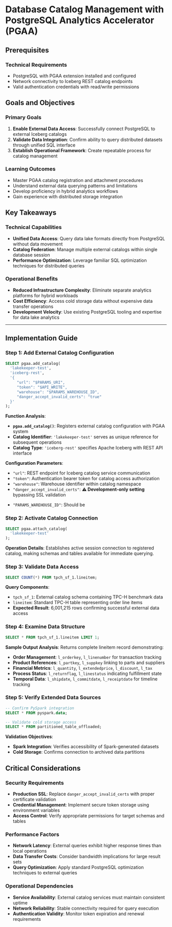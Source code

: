 # Database Catalog Management with PostgreSQL Analytics Accelerator (PGAA)

## Prerequisites

### Technical Requirements
- PostgreSQL with PGAA extension installed and configured
- Network connectivity to Iceberg REST catalog endpoints
- Valid authentication credentials with read/write permissions

## Goals and Objectives

### Primary Goals
1. **Enable External Data Access**: Successfully connect PostgreSQL to external Iceberg catalogs
2. **Validate Data Integration**: Confirm ability to query distributed datasets through unified SQL interface
3. **Establish Operational Framework**: Create repeatable process for catalog management

### Learning Outcomes
- Master PGAA catalog registration and attachment procedures
- Understand external data querying patterns and limitations
- Develop proficiency in hybrid analytics workflows
- Gain experience with distributed storage integration

## Key Takeaways

### Technical Capabilities
- **Unified Data Access**: Query data lake formats directly from PostgreSQL without data movement
- **Catalog Federation**: Manage multiple external catalogs within single database session
- **Performance Optimization**: Leverage familiar SQL optimization techniques for distributed queries

### Operational Benefits
- **Reduced Infrastructure Complexity**: Eliminate separate analytics platforms for hybrid workloads
- **Cost Efficiency**: Access cold storage data without expensive data transfer operations
- **Development Velocity**: Use existing PostgreSQL tooling and expertise for data lake analytics

---

## Implementation Guide

### Step 1: Add External Catalog Configuration

```sql
SELECT pgaa.add_catalog(
  'lakekeeper-test',
  'iceberg-rest',
  '{
     "url": "$PARAMS_URI",
     "token": "$API_WRITE",
     "warehouse": "$PARAMS_WAREHOUSE_ID",
     "danger_accept_invalid_certs": "true"
  }'
);
```

**Function Analysis**:
- **`pgaa.add_catalog()`**: Registers external catalog configuration with PGAA system
- **Catalog Identifier**: `'lakekeeper-test'` serves as unique reference for subsequent operations
- **Catalog Type**: `'iceberg-rest'` specifies Apache Iceberg with REST API interface

**Configuration Parameters**:
- `"url"`: REST endpoint for Iceberg catalog service communication
- `"token"`: Authentication bearer token for catalog access authorization
- `"warehouse"`: Warehouse identifier within catalog namespace
- `"danger_accept_invalid_certs"`: **⚠️ Development-only setting** bypassing SSL validation
* `"PARAMS_WAREHOUSE_ID"`: Should be
### Step 2: Activate Catalog Connection

```sql
SELECT pgaa.attach_catalog(
  'lakekeeper-test'
);
```

**Operation Details**: Establishes active session connection to registered catalog, making schemas and tables available for immediate querying.

### Step 3: Validate Data Access

```sql
SELECT COUNT(*) FROM tpch_sf_1.lineitem;
```

**Query Components**:
- `tpch_sf_1`: External catalog schema containing TPC-H benchmark data
- `lineitem`: Standard TPC-H table representing order line items
- **Expected Result**: 6,001,215 rows confirming successful external data access

### Step 4: Examine Data Structure

```sql
SELECT * FROM tpch_sf_1.lineitem LIMIT 1;
```

**Sample Output Analysis**: Returns complete lineitem record demonstrating:
- **Order Management**: `l_orderkey`, `l_linenumber` for transaction tracking
- **Product References**: `l_partkey`, `l_suppkey` linking to parts and suppliers
- **Financial Metrics**: `l_quantity`, `l_extendedprice`, `l_discount`, `l_tax`
- **Process Status**: `l_returnflag`, `l_linestatus` indicating fulfillment state
- **Temporal Data**: `l_shipdate`, `l_commitdate`, `l_receiptdate` for timeline tracking

### Step 5: Verify Extended Data Sources

```sql
-- Confirm PySpark integration
SELECT * FROM pyspark.data;

-- Validate cold storage access
SELECT * FROM partitioned_table_offloaded;
```

**Validation Objectives**:
- **Spark Integration**: Verifies accessibility of Spark-generated datasets
- **Cold Storage**: Confirms connection to archived data partitions

## Critical Considerations

### Security Requirements
- **Production SSL**: Replace `danger_accept_invalid_certs` with proper certificate validation
- **Credential Management**: Implement secure token storage using environment variables
- **Access Control**: Verify appropriate permissions for target schemas and tables

### Performance Factors
- **Network Latency**: External queries exhibit higher response times than local operations
- **Data Transfer Costs**: Consider bandwidth implications for large result sets
- **Query Optimization**: Apply standard PostgreSQL optimization techniques to external queries

### Operational Dependencies
- **Service Availability**: External catalog services must maintain consistent uptime
- **Network Reliability**: Stable connectivity required for query execution
- **Authentication Validity**: Monitor token expiration and renewal requirements

